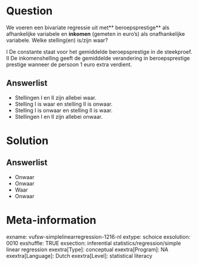 Question
========
We voeren een bivariate regressie uit met** beroepsprestige** als afhankelijke variabele en **inkomen** (gemeten in euro's) als onafhankelijke variabele. Welke stelling(en) is/zijn waar?  
   
I De constante staat voor het gemiddelde beroepsprestige in de steekproef.  
II De inkomenshelling geeft de gemiddelde verandering in beroepsprestige prestige wanneer de persoon 1 euro extra verdient.

Answerlist
----------
* Stellingen I en II zijn allebei waar.
* Stelling I is waar en stelling II is onwaar.
* Stelling I is onwaar en stelling II is waar.
* Stellingen I en II zijn allebei onwaar.  

Solution
========

Answerlist
----------
* Onwaar
* Onwaar
* Waar
* Onwaar

Meta-information
================
exname: vufsw-simplelinearregression-1216-nl
extype: schoice
exsolution: 0010
exshuffle: TRUE
exsection: inferential statistics/regression/simple linear regression
exextra[Type]: conceptual
exextra[Program]: NA
exextra[Language]: Dutch
exextra[Level]: statistical literacy

